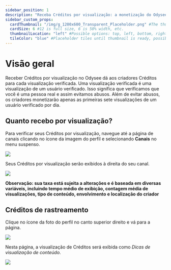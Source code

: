 ```yaml
---
sidebar_position: 1
description: "Receba Créditos por visualização: a monetização do Odysee."
sidebar_custom_props:
  cardThumbnail: "/img/g_1200x600_Transparent_Placeholder.png" #The thumbnail on the category card.
  cardSize: 6 #12 is full size, 6 is 50% width, etc.
  thumbnailLocation: "left" #Possible options: top, left, bottom, right, none
  tileColor: "blue" #Placeholder tiles until thumbnail is ready, possible options: blue, cream, darkpurple, lightpurple, mauve, orange, pink, none
---
```


# Visão geral

Receber Créditos por visualização no Odysee dá aos criadores Créditos para cada visualização verificada. Uma visualização verificada é uma visualização de um usuário verificado. Isso significa que verificamos que você é uma pessoa real e assim evitamos abusos. Além de evitar abusos, os criadores monetizarão apenas as primeiras sete visualizações de um usuário verificado por dia.

## Quanto recebo por visualização?

Para verificar seus Créditos por visualização, navegue até a página de canais clicando no ícone da imagem do perfil e selecionando **Canais** no menu suspenso.

![](/img/en/category-channels1.png)

Seus Créditos por visualização serão exibidos à direita do seu canal.

![](/img/en/category-monetization4.png)

**Observação: sua taxa está sujeita a alterações e é baseada em diversas variáveis, incluindo tempo médio de exibição, contagem média de visualizações, tipo de conteúdo, envolvimento e localização do criador**

## Créditos de rastreamento

Clique no ícone da foto do perfil no canto superior direito e vá para a página.

![](/img/en/category-monetization1.png)

Nesta página, a visualização de Créditos será exibida como *Dicas de visualização de conteúdo*.

![](/img/en/category-monetization3.png)